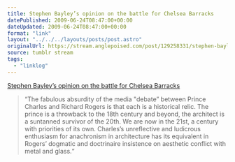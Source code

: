 ```yaml
---
title: Stephen Bayley’s opinion on the battle for Chelsea Barracks
datePublished: 2009-06-24T08:47:00+00:00
dateUpdated: 2009-06-24T08:47:00+00:00
format: "link"
layout: "../../../layouts/posts/post.astro"
originalUrl: https://stream.anglepoised.com/post/129258331/stephen-bayleys-opinion-on-the-battle-for-chelsea
source: tumblr stream
tags:
  - "linklog"
---
```


[Stephen Bayley&#8217;s opinion on the battle for Chelsea Barracks][1]

> &ldquo;The fabulous absurdity of the media "debate&rdquo; between Prince Charles and Richard Rogers is that each is a historical relic. The prince is a throwback to the 18th century and beyond, the architect is a suntanned survivor of the 20th. We are now in the 21st, a century with priorities of its own. Charles&rsquo;s unreflective and ludicrous enthusiasm for anachronism in architecture has its equivalent in Rogers&rsquo; dogmatic and doctrinaire insistence on aesthetic conflict with metal and glass.&ldquo;

[1]: https://www.theguardian.com/artanddesign/2009/jun/21/stephen-bayley-chelsea-barracks

